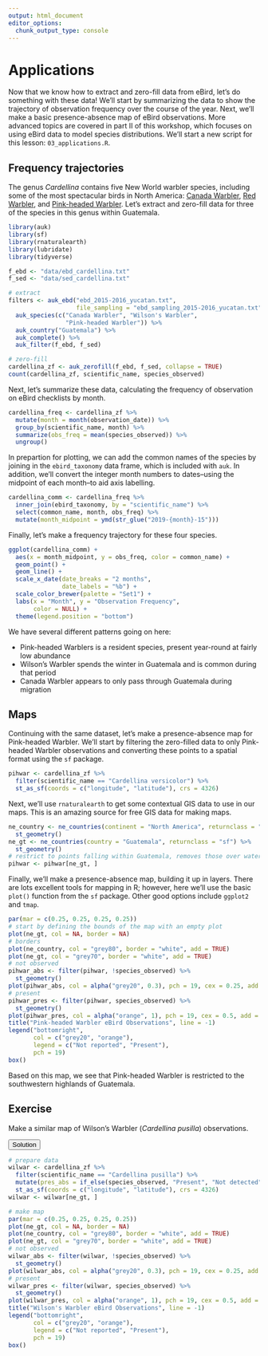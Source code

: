 ```yaml
---
output: html_document
editor_options: 
  chunk_output_type: console
---
```


# Applications {#applications}

Now that we know how to extract and zero-fill data from eBird, let's do something with these data! We'll start by summarizing the data to show the trajectory of observation frequency over the course of the year. Next, we'll make a basic presence-absence map of eBird observations. More advanced topics are covered in part II of this workshop, which focuses on using eBird data to model species distributions. We'll start a new script for this lesson: `03_applications.R`.

## Frequency trajectories {#applications-trajectory}

The genus *Cardellina* contains five New World warbler species, including some of the most spectacular birds in North America: [Canada Warbler](https://ebird.org/species/canwar/), [Red Warbler](https://ebird.org/species/redwar1/), and [Pink-headed Warbler](https://ebird.org/species/pihwar1/). Let's extract and zero-fill data for three of the species in this genus within Guatemala.

```r
library(auk)
library(sf)
library(rnaturalearth)
library(lubridate)
library(tidyverse)

f_ebd <- "data/ebd_cardellina.txt"
f_sed <- "data/sed_cardellina.txt"

# extract
filters <- auk_ebd("ebd_2015-2016_yucatan.txt", 
                   file_sampling = "ebd_sampling_2015-2016_yucatan.txt") %>% 
  auk_species(c("Canada Warbler", "Wilson's Warbler", 
                "Pink-headed Warbler")) %>% 
  auk_country("Guatemala") %>% 
  auk_complete() %>% 
  auk_filter(f_ebd, f_sed)

# zero-fill
cardellina_zf <- auk_zerofill(f_ebd, f_sed, collapse = TRUE)
count(cardellina_zf, scientific_name, species_observed)
```

Next, let's summarize these data, calculating the frequency of observation on eBird checklists by month.

```r
cardellina_freq <- cardellina_zf %>% 
  mutate(month = month(observation_date)) %>% 
  group_by(scientific_name, month) %>% 
  summarize(obs_freq = mean(species_observed)) %>% 
  ungroup()
```

In prepartion for plotting, we can add the common names of the species by joining in the `ebird_taxonomy` data frame, which is included with `auk`. In addition, we'll convert the integer month numbers to dates–using the midpoint of each month–to aid axis labelling.

```r
cardellina_comm <- cardellina_freq %>% 
  inner_join(ebird_taxonomy, by = "scientific_name") %>% 
  select(common_name, month, obs_freq) %>% 
  mutate(month_midpoint = ymd(str_glue("2019-{month}-15")))
```

Finally, let's make a frequency trajectory for these four species.

```r
ggplot(cardellina_comm) +
  aes(x = month_midpoint, y = obs_freq, color = common_name) +
  geom_point() +
  geom_line() +
  scale_x_date(date_breaks = "2 months",
               date_labels = "%b") +
  scale_color_brewer(palette = "Set1") +
  labs(x = "Month", y = "Observation Frequency",
       color = NULL) +
  theme(legend.position = "bottom")
```

We have several different patterns going on here:

- Pink-headed Warblers is a resident species, present year-round at fairly low abundance
- Wilson's Warbler spends the winter in Guatemala and is common during that period
- Canada Warbler appears to only pass through Guatemala during migration

## Maps {#applications-maps}

Continuing with the same dataset, let's make a presence-absence map for Pink-headed Warbler. We'll start by filtering the zero-filled data to only Pink-headed Warbler observations and converting these points to a spatial format using the `sf` package.

```r
pihwar <- cardellina_zf %>% 
  filter(scientific_name == "Cardellina versicolor") %>% 
  st_as_sf(coords = c("longitude", "latitude"), crs = 4326)
```

Next, we'll use `rnaturalearth` to get some contextual GIS data to use in our maps. This is an amazing source for free GIS data for making maps.

```r
ne_country <- ne_countries(continent = "North America", returnclass = "sf") %>% 
  st_geometry()
ne_gt <- ne_countries(country = "Guatemala", returnclass = "sf") %>% 
  st_geometry()
# restrict to points falling within Guatemala, removes those over water
pihwar <- pihwar[ne_gt, ]
```

Finally, we'll make a presence-absence map, building it up in layers. There are lots excellent tools for mapping in R; however, here we'll use the basic `plot()` function from the `sf` package. Other good options include `ggplot2` and `tmap`.

```r
par(mar = c(0.25, 0.25, 0.25, 0.25))
# start by defining the bounds of the map with an empty plot
plot(ne_gt, col = NA, border = NA)
# borders
plot(ne_country, col = "grey80", border = "white", add = TRUE)
plot(ne_gt, col = "grey70", border = "white", add = TRUE)
# not observed
pihwar_abs <- filter(pihwar, !species_observed) %>% 
  st_geometry()
plot(pihwar_abs, col = alpha("grey20", 0.3), pch = 19, cex = 0.25, add = TRUE)
# present
pihwar_pres <- filter(pihwar, species_observed) %>% 
  st_geometry()
plot(pihwar_pres, col = alpha("orange", 1), pch = 19, cex = 0.5, add = TRUE)
title("Pink-headed Warbler eBird Observations", line = -1)
legend("bottomright", 
       col = c("grey20", "orange"),
       legend = c("Not reported", "Present"),
       pch = 19)
box()
```

Based on this map, we see that Pink-headed Warbler is restricted to the southwestern highlands of Guatemala.

<div class="exercise">
  <h2>Exercise</h2>
  Make a similar map of Wilson's Warbler (*Cardellina pusilla*) observations.
  
  <button class="solution">Solution</button>
<div class="solution-content">

```r
# prepare data
wilwar <- cardellina_zf %>% 
  filter(scientific_name == "Cardellina pusilla") %>% 
  mutate(pres_abs = if_else(species_observed, "Present", "Not detected")) %>% 
  st_as_sf(coords = c("longitude", "latitude"), crs = 4326)
wilwar <- wilwar[ne_gt, ]

# make map
par(mar = c(0.25, 0.25, 0.25, 0.25))
plot(ne_gt, col = NA, border = NA)
plot(ne_country, col = "grey80", border = "white", add = TRUE)
plot(ne_gt, col = "grey70", border = "white", add = TRUE)
# not observed
wilwar_abs <- filter(wilwar, !species_observed) %>% 
  st_geometry()
plot(wilwar_abs, col = alpha("grey20", 0.3), pch = 19, cex = 0.25, add = TRUE)
# present
wilwar_pres <- filter(wilwar, species_observed) %>% 
  st_geometry()
plot(wilwar_pres, col = alpha("orange", 1), pch = 19, cex = 0.5, add = TRUE)
title("Wilson's Warbler eBird Observations", line = -1)
legend("bottomright", 
       col = c("grey20", "orange"),
       legend = c("Not reported", "Present"),
       pch = 19)
box()
```

</div>
</div>